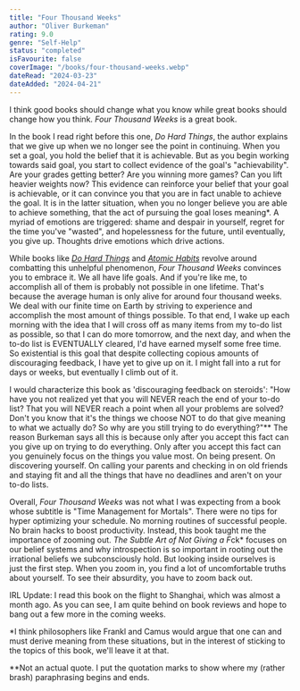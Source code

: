 ```yaml
---
title: "Four Thousand Weeks"
author: "Oliver Burkeman"
rating: 9.0
genre: "Self-Help"
status: "completed"
isFavourite: false
coverImage: "/books/four-thousand-weeks.webp"
dateRead: "2024-03-23"
dateAdded: "2024-04-21"
---
```


I think good books should change what you know while great books should change how you think. *Four Thousand Weeks* is a great book.

In the book I read right before this one, *Do Hard Things*, the author explains that we give up when we no longer see the point in continuing. When you set a goal, you hold the belief that it is achievable. But as you begin working towards said goal, you start to collect evidence of the goal's "achievability". Are your grades getting better? Are you winning more games? Can you lift heavier weights now? This evidence can reinforce your belief that your goal is achievable, or it can convince you that you are in fact unable to achieve the goal. It is in the latter situation, when you no longer believe you are able to achieve something, that the act of pursuing the goal loses meaning*. A myriad of emotions are triggered: shame and despair in yourself, regret for the time you've "wasted", and hopelessness for the future, until eventually, you give up. Thoughts drive emotions which drive actions.

While books like [*Do Hard Things*](/bookshelf/do-hard-things) and [*Atomic Habits*](/bookshelf/atomic-habits) revolve around combatting this unhelpful phenomenon, *Four Thousand Weeks* convinces you to embrace it. We all have life goals. And if you're like me, to accomplish all of them is probably not possible in one lifetime. That's because the average human is only alive for around four thousand weeks. We deal with our finite time on Earth by striving to experience and accomplish the most amount of things possible. To that end, I wake up each morning with the idea that I will cross off as many items from my to-do list as possible, so that I can do more tomorrow, and the next day, and when the to-do list is EVENTUALLY cleared, I'd have earned myself some free time. So existential is this goal that despite collecting copious amounts of discouraging feedback, I have yet to give up on it. I might fall into a rut for days or weeks, but eventually I climb out of it.

I would characterize this book as 'discouraging feedback on steroids': "How have you not realized yet that you will NEVER reach the end of your to-do list? That you will NEVER reach a point when all your problems are solved? Don't you know that it's the things we choose NOT to do that give meaning to what we actually do? So why are you still trying to do everything?"** The reason Burkeman says all this is because only after you accept this fact can you give up on trying to do everything. Only after you accept this fact can you genuinely focus on the things you value most. On being present. On discovering yourself. On calling your parents and checking in on old friends and staying fit and all the things that have no deadlines and aren't on your to-do lists.

Overall, *Four Thousand Weeks* was not what I was expecting from a book whose subtitle is "Time Management for Mortals". There were no tips for hyper optimizing your schedule. No morning routines of successful people. No brain hacks to boost productivity. Instead, this book taught me the importance of zooming out. *The Subtle Art of Not Giving a F*ck* focuses on our belief systems and why introspection is so important in rooting out the irrational beliefs we subconsciously hold. But looking inside ourselves is just the first step. When you zoom in, you find a lot of uncomfortable truths about yourself. To see their absurdity, you have to zoom back out.

IRL Update: I read this book on the flight to Shanghai, which was almost a month ago. As you can see, I am quite behind on book reviews and hope to bang out a few more in the coming weeks.

*I think philosophers like Frankl and Camus would argue that one can and must derive meaning from these situations, but in the interest of sticking to the topics of this book, we'll leave it at that.

**Not an actual quote. I put the quotation marks to show where my (rather brash) paraphrasing begins and ends.
